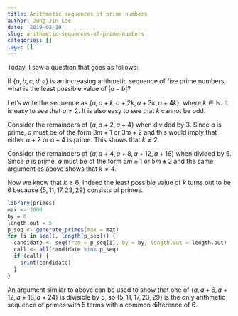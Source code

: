 ```yaml
---
title: Arithmetic sequences of prime numbers
author: Jung-Jin Lee
date: '2019-02-10'
slug: arithmetic-sequences-of-prime-numbers
categories: []
tags: []
---
```


Today, I saw a question that goes as follows:

If $\{a,b,c,d,e\}$ is an increasing arithmetic sequence of five prime numbers, what is the least possible value of $|a-b|$?

Let's write the sequence as $\{a, a+k, a+2k, a+3k, a+4k\}$, where $k \in \mathbb{N}$. It is easy to see that $a\neq 2$. It is also easy to see that $k$ cannot be odd. 

Consider the remainders of $\{a, a+2, a+4\}$ when divided by $3$. Since $a$ is prime, $a$ must be of the form $3m+1$ or $3m+2$ and this would imply that either $a+2$ or $a+4$ is prime. This shows that $k\neq 2$.

Consider the remainders of $\{a, a+4, a+8, a+12, a+16\}$ when divided by $5$. Since $a$ is prime, $a$ must be of the form $5m \pm 1$ or $5m \pm 2$ and the same argument as above shows that $k\neq 4$. 

Now we know that $k\geq 6$. Indeed the least possible value of $k$ turns out to be $6$ because $\{5, 11, 17, 23, 29\}$ consists of primes. 

```r
library(primes)
max <- 2000
by = 6
length.out = 5
p_seq <- generate_primes(max = max)
for (i in seq(1, length(p_seq))) {
  candidate <- seq(from = p_seq[i], by = by, length.out = length.out)
  call <- all(candidate %in% p_seq)
  if (call) {
    print(candidate)
  }
}
```

An argument similar to above can be used to show that one of $\{a, a+6, a+12, a+18, a+24\}$ is divisible by $5$, so $\{5, 11, 17, 23, 29\}$ is the only arithmetic sequence of primes with $5$ terms with a common difference of $6$. 